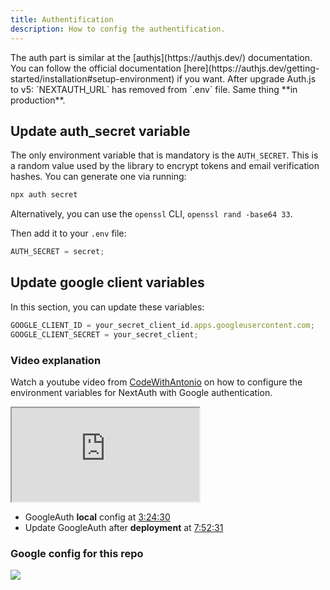 ```yaml
---
title: Authentification
description: How to config the authentification.
---
```


<Callout type="note" twClass="mt-0">
  The auth part is similar at the [authjs](https://authjs.dev/) documentation.
  You can follow the official documentation
  [here](https://authjs.dev/getting-started/installation#setup-environment) if
  you want.
</Callout>

<Callout type="danger" twClass="mt-3">
  After upgrade Auth.js to v5: `NEXTAUTH_URL` has removed from `.env` file. Same
  thing **in production**.
</Callout>

## Update auth_secret variable

The only environment variable that is mandatory is the `AUTH_SECRET`. This is a random value used by the library to encrypt tokens and email verification hashes. You can generate one via running:

```bash
npx auth secret
```

Alternatively, you can use the `openssl` CLI, `openssl rand -base64 33`.

Then add it to your `.env` file:

```js title=".env.local"
AUTH_SECRET = secret;
```

## Update google client variables

In this section, you can update these variables:

```js title=".env.local"
GOOGLE_CLIENT_ID = your_secret_client_id.apps.googleusercontent.com;
GOOGLE_CLIENT_SECRET = your_secret_client;
```

### Video explanation

Watch a youtube video from [CodeWithAntonio](https://www.youtube.com/@codewithantonio) on how to configure the environment variables for NextAuth with Google authentication.

<iframe
  className="mt-6 aspect-video w-full"
  src="https://www.youtube.com/embed/1MTyCvS05V4"
  title="Next Auth V5 - Advanced Guide (2024)"
  allow="accelerometer; autoplay; clipboard-write; encrypted-media; gyroscope; picture-in-picture; web-share; fullscreen"
  referrerPolicy="strict-origin-when-cross-origin"
  allowFullScreen
></iframe>

- GoogleAuth **local** config at [3:24:30](https://www.youtube.com/watch?v=1MTyCvS05V4&t=12270s)
- Update GoogleAuth after **deployment** at [7:52:31](https://www.youtube.com/watch?v=1MTyCvS05V4&t=12270s)

### Google config for this repo

<img
  className="mt-4 overflow-hidden rounded-lg border"
  src="/_static/docs/gg-auth-config.jpg"
/>
